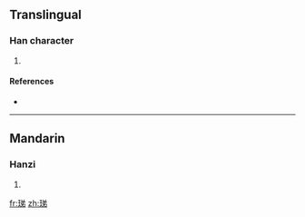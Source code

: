 {{also|瑅}}
==Translingual==

===Han character===
{{Han char|rn=96|rad=玉|as=07|sn=11|four=1812<sub>7</sub>|canj=一土金弓竹 (MGCNH)}}

# {{defn|Han|sort=玉07}}

====References====
* {{Han ref|kx=0732.070|dkj=20989|dj=1143.080|hdz=21118.110|uh=73F6|ud=29686|bh=D66B|bd=54891}}

----

==Mandarin==

===Hanzi===
{{cmn-hanzi|pin=[[tí]] ([[ti2]])|wg=t'i<sup>2</sup>}}

# {{defn|Mandarin|sort=玉07}}

[[fr:珶]]
[[zh:珶]]